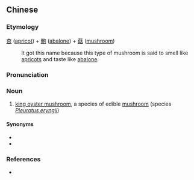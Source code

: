 {{also|杏鲍菇}}
==Chinese==
{{zh-forms|s=杏鲍菇}}

===Etymology===
[[杏]] ([[apricot]]) + [[鮑]] ([[abalone]]) + [[菇]] ([[mushroom]])
: It got this name because this type of mushroom is said to smell like [[apricots]] and taste like [[abalone]].

===Pronunciation===
{{zh-pron
|m=xìngbàogū
|cat=n
}}

===Noun===
{{zh-noun}}

# [[king oyster mushroom]], a species of edible [[mushroom]] (species ''[[w:Pleurotus eryngii|Pleurotus eryngii]]'')

====Synonyms====
* {{l|zh|刺芹側耳}}
* {{l|zh|刺芹菇}}

===References===
* {{cite-web
|url=http://www.qdmushroom.com/hydt_window.asp?id=223
|title=促进我国食用菌珍品白灵菇的新发展
|work=www.qdmushroom.com
|language=Mandarin
|accessdate=2007-12-16}}